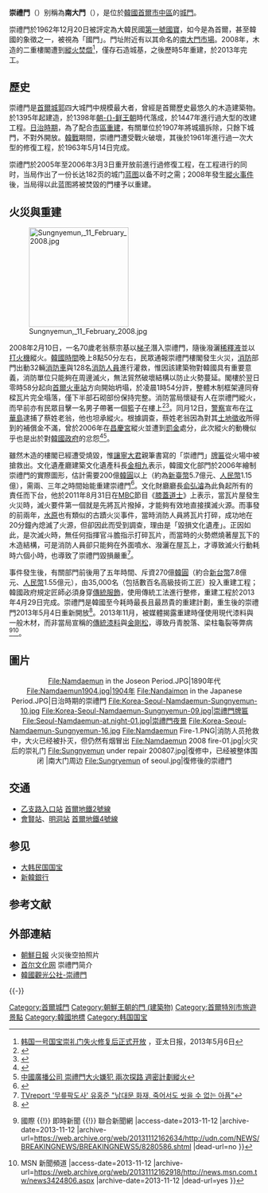 {{About|南韓首爾一座現存的古代城門|有關其他名為「南大門」的建築|南大門}}
{{noteTA
|G1 = Country
|1 = zh:朝鮮戰爭; zh-cn:朝鲜战争; zh-hant:韓戰; zh-sg:韩战;
}}
{{coord|37|33|35|N|126|58|31|E|display=title}}
{{Infobox building
| name                = 崇禮門
| native_name         = 숭례문
| native_name_lang    = ko
| logo                = 
| logo_size           = 
| logo_alt            = 
| logo_caption        = 
| image               = 숭례문_8_(한국관광공사).jpg
| image_alt           = 300px
| image_caption       = 南大門
| map_type            = 
| map_alt             = 
| map_caption         = 
| map_size            = 
| map_dot_label       = 
| map_dot_mark        = 
| relief              = 
| former_names        = 
| alternate_names     = 南大門
| etymology           = 
| status              = {{green|已重建竣工}}
| cancelled           = 
| topped_out          = 
| building_type       = 
| architectural_style = 
| classification      = 
| location            = 
| address             = [[世宗大路|世宗大路]]40號（南大門路4街29號）
| location_city       = [[首爾|首爾]]
| location_country    = {{KOR}}
| coordinates         = 
| altitude            = 
| current_tenants     = 
| namesake            = 
| groundbreaking_date = 
| start_date          = 1395年
| stop_date           = 
| est_completion      = 
| topped_out_date     = 
| completion_date     = 1398年
| opened_date         = 
| inauguration_date   = 
| relocated_date      = 
| renovation_date     = 2008年－2013年
| closing_date        = 
| demolition_date     = <!-- or | destruction_date    = -->
| cost                = 
| ren_cost            = 
| client              = 
| owner               = 
| landlord            = 
| affiliation         = 
| height              = 
| architectural       = 
| tip                 = 
| antenna_spire       = 
| roof                = 
| top_floor           = 
| observatory         = 
| diameter            = 
| circumference       = 
| weight              = 
| other_dimensions    = 
| structural_system   = 
| material            = 
| size                = 
| floor_count         = 
| floor_area          = 
| elevator_count      = 
| grounds_area        = 
| architect           = 
| architecture_firm   = 
| developer           = 
| engineer            = 
| structural_engineer = 
| services_engineer   = 
| civil_engineer      = 
| other_designers     = 
| quantity_surveyor   = 
| main_contractor     = 
| awards              = 
| designations        = 
| known_for           = 首爾四大城門之一
| ren_architect       = 
| ren_firm            = 
| ren_engineer        = 
| ren_str_engineer    = 
| ren_serv_engineer   = 
| ren_civ_engineer    = 
| ren_oth_designers   = 
| ren_qty_surveyor    = 
| ren_contractor      = 
| ren_awards          = 
| rooms               = <!-- or | unit_count          = -->
| parking             =  
| website             = <!-- {{URL|example.com}} -->
| embed               = 
| embedded            = 
| references          = 
| footnotes           = 
}}
{{Infobox Korean name
|title=南大門
|hangul=숭례문／남대문
|hanja=崇禮門／南大門
|rr=Sungnyemun / Namdaemun
|mr=Sungnyemun / Namdaemun
}}

'''崇禮門'''（{{lang-ko|숭례문}}）别稱為'''南大門'''（{{lang|ko|남대문}}），是位於[[韓國|韓國]][[首爾|首爾市]][[中區_(首爾)|中區]]的[[城門|城門]]。

崇禮門於1962年12月20日被評定為大韓民國[[大韩民国国宝|第一號國寶]]，如今是為首爾，甚至韓國的象徵之一，被視為「國門」。門址附近有以其命名的[[南大門市場|南大門市場]]。2008年，木造的二重樓閣遭到[[崇禮門縱火事件|縱火焚燬]]<ref>[http://www.apdnews.com/news/25670.html 韩国一号国宝崇礼门失火修复后正式开放] {{webarchive|url=https://web.archive.org/web/20130927215510/http://www.apdnews.com/news/25670.html |date=2013-09-27 }}，亚太日报，2013年5月6日</ref>，僅存石造城基，之後歷時5年重建，於2013年完工。

==歷史==
崇禮門是[[首尔城墙|首爾城郭]]四大城門中規模最大者，曾經是首爾歷史最悠久的木造建築物。於1395年起建造，於1398年[[朝鲜王朝|朝-{}-鲜王朝]]時代落成，於1447年進行過大型的改建工程。[[朝鮮日治時期|日治時期]]，為了配合[[市區重建|市區重建]]，有關單位於1907年將城牆拆除，只餘下城門，不對外開放。[[韓戰|韓戰]]期間，崇禮門遭受戰火破壞，其後於1961年進行過一次大型的修復工程，於1963年5月14日完成。

崇禮門於2005年至2006年3月3日重开放前進行過修復工程，在工程进行的同时，当局作出了一份长达182页的城门[[蓝图|蓝图]]以备不时之需；2008年發生[[崇禮門縱火事件|縱火事件]]後，当局得以此蓝图將被焚毀的門樓予以重建。

==火災與重建==
{{Main|南大門縱火事件}}

[[File:Sungnyemun,_11_February_2008.jpg|200px]]

2008年2月10日，一名70歲老翁蔡宗基以[[梯子|梯子]]潛入崇禮門，隨後潑灑[[稀釋液|稀釋液]]並以[[打火機|打火機]]縱火。[[UTC+9|韓國時間]]晚上8點50分左右，民眾通報崇禮門樓閣發生火災，[[消防|消防]]部門出動32輛[[消防車|消防車]]與128名[[消防人員|消防人員]]進行灌救，惟因該建築物對韓國具有重要意義，消防單位只能夠在周邊滅火，無法貿然破壞結構以防止火勢蔓延。閣樓於翌日零時58分起向[[首爾站|首爾火車站]]方向開始坍塌，於凌晨1時54分許，整體木制框架連同脊樑瓦片完全塌落，僅下半部石砌部份保持完整。消防當局懷疑有人在崇禮門縱火，而早前亦有民眾目擊一名男子帶著一個籃子在樓上<ref>{{Cite web |url=http://chinese.chosun.com/big5/site/data/html_dir/2008/02/11/20080211000005.html |title=朝鮮日報 韓國第一號國寶崇禮門被大火燒燬  2008年2月11日 |access-date=2008年2月11日 |archive-date=2013年9月27日 |archive-url=https://web.archive.org/web/20130927031708/http://chinese.chosun.com/big5/site/data/html_dir/2008/02/11/20080211000005.html |dead-url=no }}</ref><ref>{{Cite web |url=http://chinese.chosun.com/big5/site/data/html_dir/2008/02/11/20080211000010.html |title=朝鮮日報 崇禮門燒燬 消防當局懷疑系人為故意縱火 2008年2月11日 |access-date=2008年2月11日 |archive-date=2013年9月27日 |archive-url=https://web.archive.org/web/20130927031713/http://chinese.chosun.com/big5/site/data/html_dir/2008/02/11/20080211000010.html |dead-url=no }}</ref>。同月12日，[[警察|警察]]宣布在[[江華島|江華島]]逮捕了蔡姓老翁，他也坦承縱火。根據調查，蔡姓老翁因為對其[[土地徵收|土地徵收]]所得到的補償金不滿，曾於2006年在[[昌慶宮|昌慶宮]]縱火並遭到[[罰金|罰金]]處分，此次縱火的動機似乎也是出於對[[韓國政府|韓國政府]]的忿怨<ref>{{Cite web |url=http://chinese.chosun.com/big5/site/data/html_dir/2008/02/12/20080212000009.html |title=朝鮮日報 崇禮門縱火嫌疑犯2年前還在昌慶宮縱火 |access-date=2008-02-12 |archive-date=2013-09-27 |archive-url=https://web.archive.org/web/20130927031710/http://chinese.chosun.com/big5/site/data/html_dir/2008/02/12/20080212000009.html |dead-url=no }}</ref><ref>[http://www.bcc.com.tw/news/newsview.asp?cde=629141 中國廣播公司 崇禮門大火嫌犯 兩次探路 週密計劃縱火]{{dead link|date=2017年12月 |bot=InternetArchiveBot |fix-attempted=yes }}</ref>。

雖然木造的樓閣已經遭受燒毀，惟[[讓寧大君|讓寧大君]]親筆書寫的「崇禮門」[[牌匾|牌匾]]從火場中被搶救出。文化遺產廳建築文化遺產科長[[金相九|金相九]]表示，韓國文化部門於2006年繪制崇禮門的實際圖形，估計需要200億[[韓圓|韓圓]]以上（約為[[新臺幣|新臺幣]]5.7億元、[[人民幣|人民幣]]1.15億），需兩、三年之時間始能重建崇禮門<ref>{{Cite web |url=http://chinese.chosun.com/big5/site/data/html_dir/2008/02/11/20080211000007.html |title=朝鮮日報 專家稱毀損嚴重只好全面重建 2008年2月11日 |accessdate=2008年2月11日 |archive-date=2008年2月14日 |archive-url=https://web.archive.org/web/20080214172039/http://chinese.chosun.com/big5/site/data/html_dir/2008/02/11/20080211000007.html |dead-url=no }}</ref>。文化財廳廳長[[俞弘濬|俞弘濬]]為此負起所有的責任而下台，他於2011年8月31日在[[文化廣播_(韓國)|MBC]]節目《[[膝蓋道士|膝蓋道士]]》上表示，當瓦片屋發生火災時，滅火要件第一個就是先將瓦片撥掉，才能夠有效地直接撲滅火源。而事發的前兩年，[[水原|水原]]也有類似的古蹟火災事件，當時消防人員將瓦片打碎，成功地在20分鐘內熄滅了火源，但卻因此而受到調查，理由是「毀損文化遺產」。正因如此，是次滅火時，無任何指揮官斗膽指示打碎瓦片，而當時的火勢燃燒著屋瓦下的木造結構，可是消防人員卻只能夠在外面噴水、潑灑在屋瓦上，才導致滅火行動耗時六個小時，也導致了崇禮門毀損嚴重<ref>[http://news.naver.com/main/read.nhn?mode=LSD&mid=sec&sid1=106&oid=213&aid=0000133540 TVreport '무릎팍도사' 유홍준 "남대문 화재, 죽어서도 씻을 수 없는 아픔"]</ref>。

事件發生後，有關部門前後用了五年時間、斥資270億[[韓圓|韓圓]]（約合[[新台幣|新台幣]]7.8億元、[[人民幣|人民幣]]1.55億元），由35,000名（包括數百名高級技術工匠）投入重建工程；韓國政府規定匠師必須身穿[[韓服|傳統服飾]]，使用傳統工法進行整修，重建工程於2013年4月29日完成。崇禮門是韓國至今耗時最長且最昂貴的重建計劃，重生後的崇禮門2013年5月4日重新開放<ref>{{Cite web |url=http://www.appledaily.com.tw/realtimenews/article/international/20130429/177517/1/%E9%A6%96%E7%88%BE%E5%8D%97%E5%A4%A7%E9%96%80%E6%B5%B4%E7%81%AB%E9%87%8D%E7%94%9F%E3%80%80%E4%BB%8A%E5%A4%A9%E6%8F%AD%E5%B9%95 |title=蘋果日報 首爾崇禮門浴火重生今天揭幕 2013年4月29日 |access-date=2013年5月5日 |archive-date=2016年3月4日 |archive-url=https://web.archive.org/web/20160304214422/http://www.appledaily.com.tw/realtimenews/article/international/20130429/177517/1/%E9%A6%96%E7%88%BE%E5%8D%97%E5%A4%A7%E9%96%80%E6%B5%B4%E7%81%AB%E9%87%8D%E7%94%9F%E3%80%80%E4%BB%8A%E5%A4%A9%E6%8F%AD%E5%B9%95 |dead-url=no }}</ref>。2013年11月，被媒體揭露重建時僅使用現代漆料與一般木材，而非當局宣稱的[[彩畫|傳統漆料]]與[[赤松|金剛松]]，導致丹青脫落、梁柱龜裂等弊病<ref>{{Cite web |url=http://udn.com/NEWS/BREAKINGNEWS/BREAKINGNEWS5/8280586.shtml |title=南韓崇禮門耗資數千萬整修竟落漆 {{!}} 國際 {{!}} 即時新聞 {{!}} 聯合新聞網 |access-date=2013-11-12 |archive-date=2013-11-12 |archive-url=https://web.archive.org/web/20131112162634/http://udn.com/NEWS/BREAKINGNEWS/BREAKINGNEWS5/8280586.shtml |dead-url=no }}</ref><ref>{{Cite web |url=http://news.msn.com.tw/news3424806.aspx |title=韓南大門出現剝裂　一級國寶竟豆腐渣 {{!}} MSN 新聞頻道 |access-date=2013-11-12 |archive-url=https://web.archive.org/web/20131112162918/http://news.msn.com.tw/news3424806.aspx |archive-date=2013-11-12 |dead-url=yes }}</ref>。

==圖片==
<div align="center">
<gallery>
File:Namdaemun in the Joseon Period.JPG|1890年代
File:Namdaemun1904.jpg|1904年
File:Nandaimon in the Japanese Period.JPG|日治時期的崇禮門
File:Korea-Seoul-Namdaemun-Sungnyemun-10.jpg
File:Korea-Seoul-Namdaemun-Sungnyemun-09.jpg|崇禮門牌匾
File:Seoul-Namdaemun-at.night-01.jpg|崇禮門夜景
File:Korea-Seoul-Namdaemun-Sungnyemun-16.jpg
File:Namdaemun Fire-1.PNG|消防人员抢救中，大火已经被扑灭，但仍然有烟冒出
File:Namdaemun 2008 fire-01.jpg|火灾后的崇礼门
File:Sungnyemun under repair 200807.jpg|復修中，已经被整体围闭
|南大门周边 
File:Sungryemun of seoul.jpg|復修後的崇禮門
</gallery>
</div>

==交通==
*[[乙支路入口站|乙支路入口站]] [[首爾地鐵2號線|首爾地鐵2號線]]
*[[會賢站|會賢站]]、[[明洞站|明洞站]] [[首爾地鐵4號線|首爾地鐵4號線]]

==参见==
*[[大韩民国国宝|大韩民国国宝]]
*[[新韓銀行|新韓銀行]]

==参考文献==
{{Reflist}}

==外部連結==
{{Commonscat|Sungnyemun|崇禮門}}
{{Portal|大韩民国|建築}}
*[https://web.archive.org/web/20160305062914/http://cnnews.chosun.com/site/data/html_dir/2008/02/11/20080211000012.html 朝鮮日報] 火災後空拍照片
*[http://chinese.visitseoul.net/visit2008ck/article.do?method=view&art_id=500941 首尔文化网] {{Wayback|url=http://chinese.visitseoul.net/visit2008ck/article.do?method=view&art_id=500941 |date=20210728034012 }} 崇禮門简介
*[http://big5chinese.visitkorea.or.kr/cht/ATT/3_2_view.jsp?cid=332614 韓國觀光公社-崇禮門] {{Wayback|url=http://big5chinese.visitkorea.or.kr/cht/ATT/3_2_view.jsp?cid=332614 |date=20210925173551 }}

{{-}}
{{首爾城門}}

[[Category:首爾城門|Category:首爾城門]]
[[Category:朝鮮王朝的門_(建築物)|Category:朝鮮王朝的門 (建築物)]]
[[Category:首爾特別市旅遊景點|Category:首爾特別市旅遊景點]]
[[Category:韓國地標|Category:韓國地標]]
[[Category:韩国国宝|Category:韩国国宝]]
